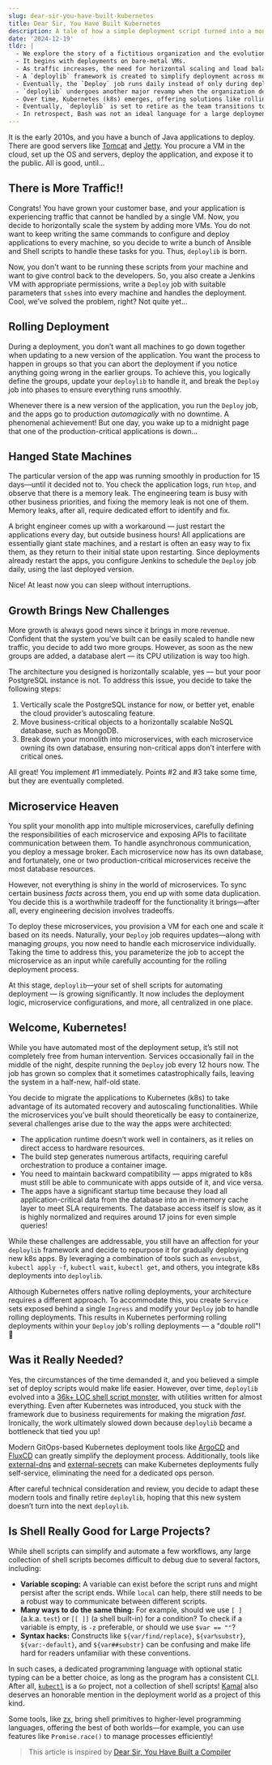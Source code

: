 ```yaml
---
slug: dear-sir-you-have-built-kubernetes
title: Dear Sir, You Have Built Kubernetes
description: A tale of how a simple deployment script turned into a monster that could rival Kubernetes.
date: '2024-12-19'
tldr: |
  - We explore the story of a fictitious organization and the evolution of their deployment lifecycle.
  - It begins with deployments on bare-metal VMs.
  - As traffic increases, the need for horizontal scaling and load balancing arises.
  - A `deploylib` framework is created to simplify deployment across multiple VMs. Soon, a `Deploy` job is introduced to manage rolling deployments.
  - Eventually, the `Deploy` job runs daily instead of only during deployments, primarily to restart apps that might become unstable if left running for too long.
  - `deploylib` undergoes another major revamp when the organization decides to break their monolith into microservices, making the framework even more complex.
  - Over time, Kubernetes (k8s) emerges, offering solutions like rolling deployments and automatic pod restarts based on health checks. However, the existing microservices are difficult to containerize due to assumptions about their runtime environment. Despite these challenges, once containerized, k8s deployments are patched into `deploylib`. What was expected to be a smooth migration takes significantly longer than planned.
  - Eventually, `deploylib` is set to retire as the team transitions to GitOps-based Kubernetes deployment tools like ArgoCD and Flux.
  - In retrospect, Bash was not an ideal language for a large deployment project, though it served well in the beginning when the project was smaller.
---
```


It is the early 2010s, and you have a bunch of Java applications to deploy. There are good servers like [Tomcat](https://tomcat.apache.org/) and [Jetty](https://jetty.org/index.html). You procure a VM in the cloud, set up the OS and servers, deploy the application, and expose it to the public. All is good, until...

## There is More Traffic!!

Congrats! You have grown your customer base, and your application is experiencing traffic that cannot be handled by a single VM. Now, you decide to horizontally scale the system by adding more VMs. You do not want to keep writing the same commands to configure and deploy applications to every machine, so you decide to write a bunch of Ansible and Shell scripts to handle these tasks for you. Thus, `deploylib` is born.

Now, you don't want to be running these scripts from your machine and want to give control back to the developers. So, you also create a Jenkins VM with appropriate permissions, write a `Deploy` job with suitable parameters that `ssh`es into every machine and handles the deployment. Cool, we’ve solved the problem, right? Not quite yet...

## Rolling Deployment

During a deployment, you don’t want all machines to go down together when updating to a new version of the application. You want the process to happen in groups so that you can abort the deployment if you notice anything going wrong in the earlier groups. To achieve this, you logically define the groups, update your `deploylib` to handle it, and break the `Deploy` job into phases to ensure everything runs smoothly.

Whenever there is a new version of the application, you run the `Deploy` job, and the apps go to production _automagically_ with no downtime. A phenomenal achievement! But one day, you wake up to a midnight page that one of the production-critical applications is down...

## Hanged State Machines

The particular version of the app was running smoothly in production for 15 days—until it decided not to. You check the application logs, run `htop`, and observe that there is a memory leak. The engineering team is busy with other business priorities, and fixing the memory leak is not one of them. Memory leaks, after all, require dedicated effort to identify and fix.

A bright engineer comes up with a workaround — just restart the applications every day, but outside business hours! All applications are essentially giant state machines, and a restart is often an easy way to fix them, as they return to their initial state upon restarting. Since deployments already restart the apps, you configure Jenkins to schedule the `Deploy` job daily, using the last deployed version.

Nice! At least now you can sleep without interruptions.

## Growth Brings New Challenges

More growth is always good news since it brings in more revenue. Confident that the system you’ve built can be easily scaled to handle new traffic, you decide to add two more groups. However, as soon as the new groups are added, a database alert — its CPU utilization is way too high.

The architecture you designed is horizontally scalable, yes — but your poor PostgreSQL instance is not. To address this issue, you decide to take the following steps:

1. Vertically scale the PostgreSQL instance for now, or better yet, enable the cloud provider’s autoscaling feature.
2. Move business-critical objects to a horizontally scalable NoSQL database, such as MongoDB.
3. Break down your monolith into microservices, with each microservice owning its own database, ensuring non-critical apps don’t interfere with critical ones.

All great! You implement #1 immediately. Points #2 and #3 take some time, but they are eventually completed.

## Microservice Heaven

You split your monolith app into multiple microservices, carefully defining the responsibilities of each microservice and exposing APIs to facilitate communication between them. To handle asynchronous communication, you deploy a message broker. Each microservice now has its own database, and fortunately, one or two production-critical microservices receive the most database resources.

However, not everything is shiny in the world of microservices. To sync certain business _facts_ across them, you end up with some data duplication. You decide this is a worthwhile tradeoff for the functionality it brings—after all, every engineering decision involves tradeoffs.

To deploy these microservices, you provision a VM for each one and scale it based on its needs. Naturally, your `Deploy` job requires updates—along with managing _groups_, you now need to handle each microservice individually. Taking the time to address this, you parameterize the job to accept the microservice as an input while carefully accounting for the rolling deployment process.

At this stage, `deploylib`—your set of shell scripts for automating deployment — is growing significantly. It now includes the deployment logic, microservice configurations, and more, all centralized in one place.

## Welcome, Kubernetes!

While you have automated most of the deployment setup, it’s still not completely free from human intervention. Services occasionally fail in the middle of the night, despite running the `Deploy` job every 12 hours now. The job has grown so complex that it sometimes catastrophically fails, leaving the system in a half-new, half-old state.

You decide to migrate the applications to Kubernetes (k8s) to take advantage of its automated recovery and autoscaling functionalities. While the microservices you’ve built should theoretically be easy to containerize, several challenges arise due to the way the apps were architected:

- The application runtime doesn’t work well in containers, as it relies on direct access to hardware resources.
- The build step generates numerous artifacts, requiring careful orchestration to produce a container image.
- You need to maintain backward compatibility — apps migrated to k8s must still be able to communicate with apps outside of it, and vice versa.
- The apps have a significant startup time because they load all application-critical data from the database into an in-memory cache layer to meet SLA requirements. The database access itself is slow, as it is highly normalized and requires around 17 joins for even simple queries!

While these challenges are addressable, you still have an affection for your `deploylib` framework and decide to repurpose it for gradually deploying new k8s apps. By leveraging a combination of tools such as `envsubst`, `kubectl apply -f`, `kubectl wait`, `kubectl get`, and others, you integrate k8s deployments into `deploylib`.

Although Kubernetes offers native rolling deployments, your architecture requires a different approach. To accommodate this, you create `Service` sets exposed behind a single `Ingress` and modify your `Deploy` job to handle rolling deployments. This results in Kubernetes performing rolling deployments within your `Deploy` job's rolling deployments — a "double roll"! 🙈

## Was it Really Needed?

Yes, the circumstances of the time demanded it, and you believed a simple set of deploy scripts would make life easier. However, over time, `deploylib` evolved into a [36k+ LOC shell script monster](https://bsky.app/profile/kelseyhightower.com/post/3l7m23hnv242k), with utilities written for almost everything. Even after Kubernetes was introduced, you stuck with the framework due to business requirements for making the migration _fast_. Ironically, the work ultimately slowed down because `deploylib` became a bottleneck that tied you up!

Modern GitOps-based Kubernetes deployment tools like [ArgoCD](https://argo-cd.readthedocs.io/en/stable/) and [FluxCD](https://fluxcd.io/) can greatly simplify the deployment process. Additionally, tools like [external-dns](https://kubernetes-sigs.github.io/external-dns/v0.14.0/) and [external-secrets](https://external-secrets.io/latest/) can make Kubernetes deployments fully self-service, eliminating the need for a dedicated ops person.

After careful technical consideration and review, you decide to adapt these modern tools and finally retire `deploylib`, hoping that this new system doesn’t turn into the next `deploylib`.

## Is Shell Really Good for Large Projects?

While shell scripts can simplify and automate a few workflows, any large collection of shell scripts becomes difficult to debug due to several factors, including:

- **Variable scoping:** A variable can exist before the script runs and might persist after the script ends. While `local` can help, there still needs to be a robust way to communicate between different scripts.
- **Many ways to do the same thing:** For example, should we use `[ ]` (a.k.a. `test`) or `[[ ]]` (a shell built-in) for a condition? To check if a variable is empty, is `-z` preferable, or should we use `$var == ""`?
- **Syntax hacks:** Constructs like `${var/find/replace}`, `${var%substr}`, `${var:-default}`, and `${var##substr}` can be confusing and make life hard for readers unfamiliar with these conventions.

In such cases, a dedicated programming language with optional static typing can be a better choice, as long as the program has a consistent CLI. After all, [`kubectl`](https://github.com/kubernetes/kubectl) is a `Go` project, not a collection of shell scripts! [Kamal](https://github.com/basecamp/kamal) also deserves an honorable mention in the deployment world as a project of this kind.

Some tools, like [zx](https://github.com/google/zx), bring shell primitives to higher-level programming languages, offering the best of both worlds—for example, you can use features like `Promise.race()` to manage processes efficiently!

> This article is inspired by [Dear Sir, You Have Built a Compiler](https://rachit.pl/post/you-have-built-a-compiler/)
